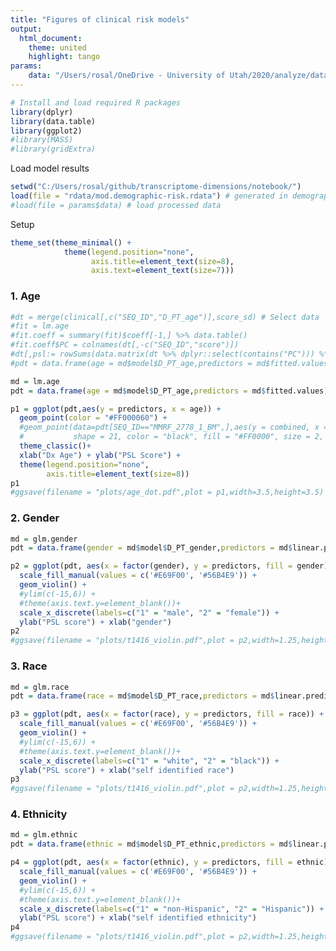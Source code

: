 ---
title: "Figures of clinical risk models"
output:
  html_document:
    theme: united
    highlight: tango
params:
    data: "/Users/rosal/OneDrive - University of Utah/2020/analyze/data/transcriptome-dimensions/analysis/20200802_pipe_out.rdata"
---

```{r load_packages, message=F, include=F}
# Install and load required R packages
library(dplyr)
library(data.table)
library(ggplot2)
#library(MASS)
#library(gridExtra)
```

Load model results
```{r}
setwd("C:/Users/rosal/github/transcriptome-dimensions/notebook/")
load(file = "rdata/mod.demographic-risk.rdata") # generated in demographic-risk.Rmd
#load(file = params$data) # load processed data
```

Setup
```{r}
theme_set(theme_minimal() + 
            theme(legend.position="none",
                  axis.title=element_text(size=8),
                  axis.text=element_text(size=7)))
```

### 1. Age
```{r}
#dt = merge(clinical[,c("SEQ_ID","D_PT_age")],score_sd) # Select data
#fit = lm.age
#fit.coeff = summary(fit)$coeff[-1,] %>% data.table()
#fit.coeff$PC = colnames(dt[,-c("SEQ_ID","score")])
#dt[,psl:= rowSums(data.matrix(dt %>% dplyr::select(contains("PC"))) %*% diag(fit.coeff$Estimate)) + summary(fit)$coeff[1,1]]
#pdt = data.frame(age = md$model$D_PT_age,predictors = md$fitted.values,psl = dt$psl)

md = lm.age
pdt = data.frame(age = md$model$D_PT_age,predictors = md$fitted.values)

p1 = ggplot(pdt,aes(y = predictors, x = age)) +
  geom_point(color = "#FF000060") +
  #geom_point(data=pdt[SEQ_ID=="MMRF_2778_1_BM",],aes(y = combined, x = score),
  #           shape = 21, color = "black", fill = "#FF0000", size = 2, stroke = 2) +
  theme_classic()+
  xlab("Dx Age") + ylab("PSL Score") +
  theme(legend.position="none",
        axis.title=element_text(size=8))
p1
#ggsave(filename = "plots/age_dot.pdf",plot = p1,width=3.5,height=3.5)
```
### 2. Gender
```{r}
md = glm.gender
pdt = data.frame(gender = md$model$D_PT_gender,predictors = md$linear.predictors)

p2 = ggplot(pdt, aes(x = factor(gender), y = predictors, fill = gender)) +
  scale_fill_manual(values = c('#E69F00', '#56B4E9')) +
  geom_violin() +
  #ylim(c(-15,6)) +
  #theme(axis.text.y=element_blank())+
  scale_x_discrete(labels=c("1" = "male", "2" = "female")) +
  ylab("PSL score") + xlab("gender")
p2
#ggsave(filename = "plots/t1416_violin.pdf",plot = p2,width=1.25,height=2.5)
```
### 3. Race
```{r}
md = glm.race
pdt = data.frame(race = md$model$D_PT_race,predictors = md$linear.predictors)

p3 = ggplot(pdt, aes(x = factor(race), y = predictors, fill = race)) +
  scale_fill_manual(values = c('#E69F00', '#56B4E9')) +
  geom_violin() +
  #ylim(c(-15,6)) +
  #theme(axis.text.y=element_blank())+
  scale_x_discrete(labels=c("1" = "white", "2" = "black")) +
  ylab("PSL score") + xlab("self identified race")
p3
#ggsave(filename = "plots/t1416_violin.pdf",plot = p2,width=1.25,height=2.5)
```

### 4. Ethnicity
```{r}
md = glm.ethnic
pdt = data.frame(ethnic = md$model$D_PT_ethnic,predictors = md$linear.predictors)

p4 = ggplot(pdt, aes(x = factor(ethnic), y = predictors, fill = ethnic)) +
  scale_fill_manual(values = c('#E69F00', '#56B4E9')) +
  geom_violin() +
  #ylim(c(-15,6)) +
  #theme(axis.text.y=element_blank())+
  scale_x_discrete(labels=c("1" = "non-Hispanic", "2" = "Hispanic")) +
  ylab("PSL score") + xlab("self identified ethnicity")
p4
#ggsave(filename = "plots/t1416_violin.pdf",plot = p2,width=1.25,height=2.5)
```

